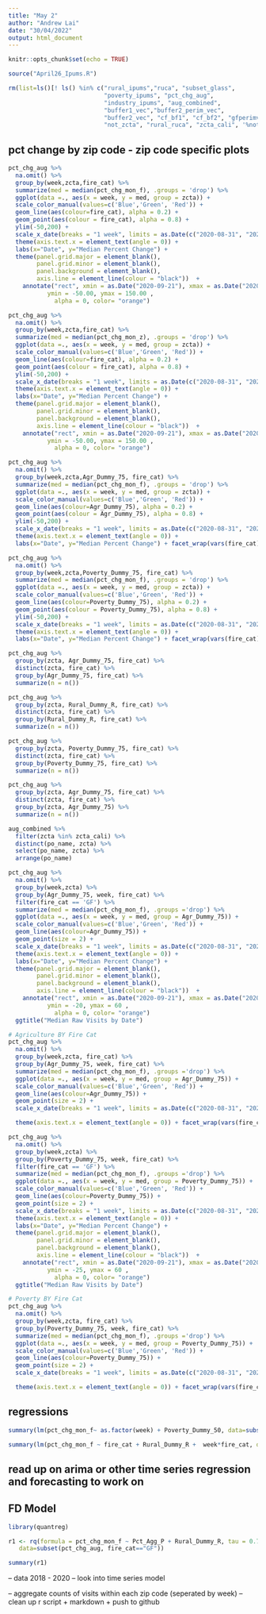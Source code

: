 ```yaml
---
title: "May 2"
author: "Andrew Lai"
date: "30/04/2022"
output: html_document
---
```


```r
knitr::opts_chunk$set(echo = TRUE)
```


```r
source("April26_Ipums.R")
```

```r
rm(list=ls()[! ls() %in% c("rural_ipums","ruca", "subset_glass", 
                           "poverty_ipums", "pct_chg_aug", 
                           "industry_ipums", "aug_combined", 
                           "buffer1_vec","buffer2_perim_vec", 
                           "buffer2_vec", "cf_bf1", "cf_bf2", "gfperimvec",
                           "not_zcta", "rural_ruca", "zcta_cali", '%notin%')])
```

## pct change by zip code - zip code specific plots 

```r
pct_chg_aug %>%
  na.omit() %>%
  group_by(week,zcta,fire_cat) %>%
  summarize(med = median(pct_chg_mon_f), .groups = 'drop') %>%
  ggplot(data =., aes(x = week, y = med, group = zcta)) +
  scale_color_manual(values=c('Blue','Green', 'Red')) +
  geom_line(aes(colour=fire_cat), alpha = 0.2) +
  geom_point(aes(colour = fire_cat), alpha = 0.8) +
  ylim(-50,200) +
  scale_x_date(breaks = "1 week", limits = as.Date(c("2020-08-31", "2020-10-12"))) +# week of Oct 12
  theme(axis.text.x = element_text(angle = 0)) + 
  labs(x="Date", y="Median Percent Change") +
  theme(panel.grid.major = element_blank(), 
        panel.grid.minor = element_blank(),
        panel.background = element_blank(), 
        axis.line = element_line(colour = "black"))  +
    annotate("rect", xmin = as.Date("2020-09-21"), xmax = as.Date("2020-10-12"), 
           ymin = -50.00, ymax = 150.00 ,
             alpha = 0, color= "orange")
```

```r
pct_chg_aug %>%
  na.omit() %>%
  group_by(week,zcta,fire_cat) %>%
  summarize(med = median(pct_chg_mon_z), .groups = 'drop') %>%
  ggplot(data =., aes(x = week, y = med, group = zcta)) +
  scale_color_manual(values=c('Blue','Green', 'Red')) +
  geom_line(aes(colour=fire_cat), alpha = 0.2) +
  geom_point(aes(colour = fire_cat), alpha = 0.8) +
  ylim(-50,200) +
  scale_x_date(breaks = "1 week", limits = as.Date(c("2020-08-31", "2020-10-12"))) +# week of Oct 12
  theme(axis.text.x = element_text(angle = 0)) + 
  labs(x="Date", y="Median Percent Change") +
  theme(panel.grid.major = element_blank(), 
        panel.grid.minor = element_blank(),
        panel.background = element_blank(), 
        axis.line = element_line(colour = "black"))  +
    annotate("rect", xmin = as.Date("2020-09-21"), xmax = as.Date("2020-10-12"), 
           ymin = -50.00, ymax = 150.00 ,
             alpha = 0, color= "orange")
```


```r
pct_chg_aug %>%
  na.omit() %>%
  group_by(week,zcta,Agr_Dummy_75, fire_cat) %>%
  summarize(med = median(pct_chg_mon_f), .groups = 'drop') %>%
  ggplot(data =., aes(x = week, y = med, group = zcta)) +
  scale_color_manual(values=c('Blue','Green', 'Red')) +
  geom_line(aes(colour=Agr_Dummy_75), alpha = 0.2) +
  geom_point(aes(colour = Agr_Dummy_75), alpha = 0.8) +
  ylim(-50,200) +
  scale_x_date(breaks = "1 week", limits = as.Date(c("2020-08-31", "2020-10-12"))) +# week of Oct 12
  theme(axis.text.x = element_text(angle = 0)) + 
  labs(x="Date", y="Median Percent Change") + facet_wrap(vars(fire_cat), nrow = 3)
```

```r
pct_chg_aug %>%
  na.omit() %>%
  group_by(week,zcta,Poverty_Dummy_75, fire_cat) %>%
  summarize(med = median(pct_chg_mon_f), .groups = 'drop') %>%
  ggplot(data =., aes(x = week, y = med, group = zcta)) +
  scale_color_manual(values=c('Blue','Green', 'Red')) +
  geom_line(aes(colour=Poverty_Dummy_75), alpha = 0.2) +
  geom_point(aes(colour = Poverty_Dummy_75), alpha = 0.8) +
  ylim(-50,200) +
  scale_x_date(breaks = "1 week", limits = as.Date(c("2020-08-31", "2020-10-12"))) +# week of Oct 12
  theme(axis.text.x = element_text(angle = 0)) + 
  labs(x="Date", y="Median Percent Change") + facet_wrap(vars(fire_cat), nrow = 3)
```



```r
pct_chg_aug %>%
  group_by(zcta, Agr_Dummy_75, fire_cat) %>%
  distinct(zcta, fire_cat) %>%
  group_by(Agr_Dummy_75, fire_cat) %>%
  summarize(n = n())
```


```r
pct_chg_aug %>%
  group_by(zcta, Rural_Dummy_R, fire_cat) %>%
  distinct(zcta, fire_cat) %>%
  group_by(Rural_Dummy_R, fire_cat) %>%
  summarize(n = n())
```

```r
pct_chg_aug %>%
  group_by(zcta, Poverty_Dummy_75, fire_cat) %>%
  distinct(zcta, fire_cat) %>%
  group_by(Poverty_Dummy_75, fire_cat) %>%
  summarize(n = n())
```


```r
pct_chg_aug %>%
  group_by(zcta, Agr_Dummy_75, fire_cat) %>%
  distinct(zcta, fire_cat) %>%
  group_by(zcta, Agr_Dummy_75) %>%
  summarize(n = n())
```


```r
aug_combined %>%
  filter(zcta %in% zcta_cali) %>%
  distinct(po_name, zcta) %>%
  select(po_name, zcta) %>%
  arrange(po_name)
```



```r
pct_chg_aug %>%
  na.omit() %>%
  group_by(week,zcta) %>%
  group_by(Agr_Dummy_75, week, fire_cat) %>%
  filter(fire_cat == 'GF') %>%
  summarize(med = median(pct_chg_mon_f), .groups ='drop') %>%
  ggplot(data =., aes(x = week, y = med, group = Agr_Dummy_75)) +
  scale_color_manual(values=c('Blue','Green', 'Red')) +
  geom_line(aes(colour=Agr_Dummy_75)) +
  geom_point(size = 2) +
  scale_x_date(breaks = "1 week", limits = as.Date(c("2020-08-31", "2020-10-12"))) +# week of Oct 12
  theme(axis.text.x = element_text(angle = 0)) + 
  labs(x="Date", y="Median Percent Change") +
  theme(panel.grid.major = element_blank(), 
        panel.grid.minor = element_blank(),
        panel.background = element_blank(), 
        axis.line = element_line(colour = "black"))  +
    annotate("rect", xmin = as.Date("2020-09-21"), xmax = as.Date("2020-10-12"), 
           ymin = -20, ymax = 60 ,
             alpha = 0, color= "orange")
  ggtitle("Median Raw Visits by Date") 
```

```r
# Agriculture BY Fire Cat
pct_chg_aug %>%
  na.omit() %>%
  group_by(week,zcta, fire_cat) %>%
  group_by(Agr_Dummy_75, week, fire_cat) %>%
  summarize(med = median(pct_chg_mon_f), .groups ='drop') %>%
  ggplot(data =., aes(x = week, y = med, group = Agr_Dummy_75)) +
  scale_color_manual(values=c('Blue','Green', 'Red')) +
  geom_line(aes(colour=Agr_Dummy_75)) +
  geom_point(size = 2) +
  scale_x_date(breaks = "1 week", limits = as.Date(c("2020-08-31", "2020-10-12")))  +# week of Oct 12

  theme(axis.text.x = element_text(angle = 0)) + facet_wrap(vars(fire_cat), nrow = 3) +ylim(-50,50)
```



```r
pct_chg_aug %>%
  na.omit() %>%
  group_by(week,zcta) %>%
  group_by(Poverty_Dummy_75, week, fire_cat) %>%
  filter(fire_cat == 'GF') %>%
  summarize(med = median(pct_chg_mon_f), .groups ='drop') %>%
  ggplot(data =., aes(x = week, y = med, group = Poverty_Dummy_75)) +
  scale_color_manual(values=c('Blue','Green', 'Red')) +
  geom_line(aes(colour=Poverty_Dummy_75)) +
  geom_point(size = 2) +
  scale_x_date(breaks = "1 week", limits = as.Date(c("2020-08-31", "2020-10-12"))) +# week of Oct 12
  theme(axis.text.x = element_text(angle = 0)) + 
  labs(x="Date", y="Median Percent Change") +
  theme(panel.grid.major = element_blank(), 
        panel.grid.minor = element_blank(),
        panel.background = element_blank(), 
        axis.line = element_line(colour = "black"))  +
    annotate("rect", xmin = as.Date("2020-09-21"), xmax = as.Date("2020-10-12"), 
           ymin = -25, ymax = 60 ,
             alpha = 0, color= "orange")
  ggtitle("Median Raw Visits by Date")
```

```r
# Poverty BY Fire Cat
pct_chg_aug %>%
  na.omit() %>%
  group_by(week,zcta, fire_cat) %>%
  group_by(Poverty_Dummy_75, week, fire_cat) %>%
  summarize(med = median(pct_chg_mon_f), .groups ='drop') %>%
  ggplot(data =., aes(x = week, y = med, group = Poverty_Dummy_75)) +
  scale_color_manual(values=c('Blue','Green', 'Red')) +
  geom_line(aes(colour=Poverty_Dummy_75)) +
  geom_point(size = 2) +
  scale_x_date(breaks = "1 week", limits = as.Date(c("2020-08-31", "2020-10-12")))  +# week of Oct 12

  theme(axis.text.x = element_text(angle = 0)) + facet_wrap(vars(fire_cat), nrow = 3) + ylim(-75,100)
```



## regressions

```r
summary(lm(pct_chg_mon_f~ as.factor(week) + Poverty_Dummy_50, data=subset(pct_chg_aug, fire_cat=="GF")))
```


```r
summary(lm(pct_chg_mon_f ~ fire_cat + Rural_Dummy_R +  week*fire_cat, data = pct_chg_aug))
```





##  read up on arima or other time series regression and forecasting to work on


## FD Model

```r
library(quantreg)
```


```r
r1 <- rq(formula = pct_chg_mon_f ~ Pct_Agg_P + Rural_Dummy_R, tau = 0.75, 
   data=subset(pct_chg_aug, fire_cat=="GF"))

summary(r1)
```

-- data 2018 - 2020 
-- look into time series model

-- aggregate counts of visits within each zip code (seperated by week)
-- clean up r script + markdown + push to github
